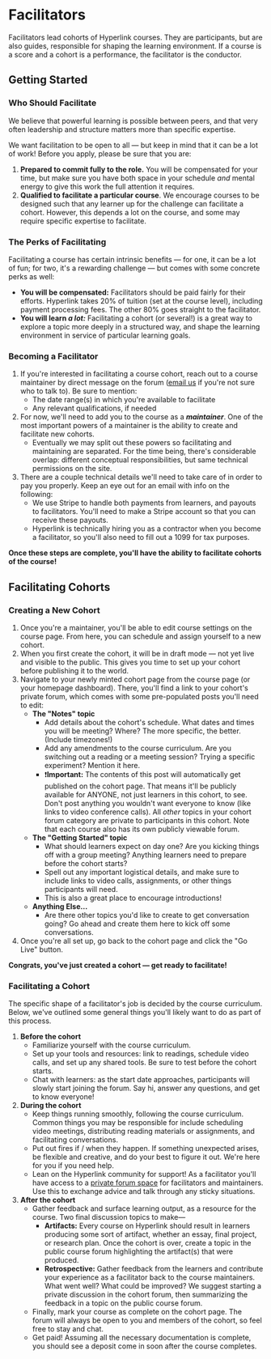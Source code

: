 
# Facilitators

Facilitators lead cohorts of Hyperlink courses. They are participants, but are also guides, responsible for shaping the learning environment. If a course is a score and a cohort is a performance, the facilitator is the conductor.

## Getting Started

### Who Should Facilitate

We believe that powerful learning is possible between peers, and that very often leadership and structure matters more than specific expertise.

We want facilitation to be open to all — but keep in mind that it can be a lot of work! Before you apply, please be sure that you are:

1. **Prepared to commit fully to the role.** You will be compensated for your time, but make sure you have both space in your schedule *and* mental energy to give this work the full attention it requires.
2. **Qualified to facilitate a particular course**. We encourage courses to be designed such that any learner up for the challenge can facilitate a cohort. However, this depends a lot on the course, and some may require specific expertise to facilitate.

### The Perks of Facilitating

Facilitating a course has certain intrinsic benefits — for one, it can be a lot of fun; for two, it's a rewarding challenge — but comes with some concrete perks as well:

- **You will be compensated:** Facilitators should be paid fairly for their efforts. Hyperlink takes 20% of tuition (set at the course level), including payment processing fees. The other 80% goes straight to the facilitator.
- **You will learn *a lot:*** Facilitating a cohort (or several!) is a great way to explore a topic more deeply in a structured way, and shape the learning environment in service of particular learning goals.

### Becoming a Facilitator

1. If you're interested in facilitating a course cohort, reach out to a course maintainer by direct message on the forum ([email us](mailto:contact@hyperlink.academy) if you're not sure who to talk to). Be sure to mention:
    - The date range(s) in which you're available to facilitate
    - Any relevant qualifications, if needed
2. For now, we'll need to add you to the course as a ***maintainer***. One of the most important powers of a maintainer is the ability to create and facilitate new cohorts.
    - Eventually we may split out these powers so facilitating and maintaining are separated. For the time being, there's considerable overlap: different conceptual responsibilities, but same technical permissions on the site.
3. There are a couple technical details we'll need to take care of in order to pay you properly. Keep an eye out for an email with info on the following:
    - We use Stripe to handle both payments from learners, and payouts to facilitators. You'll need to make a Stripe account so that you can receive these payouts.
    - Hyperlink is technically hiring you as a contractor when you become a facilitator, so you'll also need to fill out a 1099 for tax purposes.

**Once these steps are complete, you'll have the ability to facilitate cohorts of the course!**

## Facilitating Cohorts

### Creating a New Cohort

1. Once you're a maintainer, you'll be able to edit course settings on the course page. From here, you can schedule and assign yourself to a new cohort.
2. When you first create the cohort, it will be in draft mode — not yet live and visible to the public. This gives you time to set up your cohort before publishing it to the world.
3. Navigate to your newly minted cohort page from the course page (or your homepage dashboard). There, you'll find a link to your cohort's private forum, which comes with some pre-populated posts you'll need to edit:
    - **The "Notes" topic**
        - Add details about the cohort's schedule. What dates and times you will be meeting? Where? The more specific, the better. (Include timezones!)
        - Add any amendments to the course curriculum. Are you switching out a reading or a meeting session? Trying a specific experiment? Mention it here.
        - ❗️**Important:** The contents of this post will automatically get published on the cohort page. That means it'll be publicly available for ANYONE, not just learners in this cohort, to see. Don't post anything you wouldn't want everyone to know (like links to video conference calls). All *other* topics in your cohort forum category are private to participants in this cohort. Note that each course also has its own publicly viewable forum.
    - **The "Getting Started" topic**
        - What should learners expect on day one? Are you kicking things off with a group meeting? Anything learners need to prepare before the cohort starts?
        - Spell out any important logistical details, and make sure to include links to video calls, assignments, or other things participants will need.
        - This is also a great place to encourage introductions!
    - **Anything Else…**
        - Are there other topics you'd like to create to get conversation going? Go ahead and create them here to kick off some conversations.
4. Once you're all set up, go back to the cohort page and click the "Go Live" button.

**Congrats, you've just created a cohort — get ready to facilitate!**

### Facilitating a Cohort

The specific shape of a facilitator's job is decided by the course curriculum. Below, we've outlined some general things you'll likely want to do as part of this process.

1. **Before the cohort**
    - Familiarize yourself with the course curriculum.
    - Set up your tools and resources: link to readings, schedule video calls, and set up any shared tools. Be sure to test before the cohort starts.
    - Chat with learners: as the start date approaches, participants will slowly start joining the forum. Say hi, answer any questions, and get to know everyone!
2. **During the cohort**
    - Keep things running smoothly, following the course curriculum. Common things you may be responsible for include scheduling video meetings, distributing reading materials or assignments, and facilitating conversations.
    - Put out fires if / when they happen. If something unexpected arises, be flexible and creative, and do your best to figure it out. We're here for you if you need help.
    - Lean on the Hyperlink community for support! As a facilitator you'll have access to a [private forum space](https://forum.hyperlink.academy/c/facilitator-lounge/30) for facilitators and maintainers. Use this to exchange advice and talk through any sticky situations.
3. **After the cohort**
    - Gather feedback and surface learning output, as a resource for the course. Two final discussion topics to make—
        - **Artifacts:** Every course on Hyperlink should result in learners producing some sort of artifact, whether an essay, final project, or research plan. Once the cohort is over, create a topic in the public course forum highlighting the artifact(s) that were produced.
        - **Retrospective:** Gather feedback from the learners and contribute your experience as a facilitator back to the course maintainers. What went well? What could be improved? We suggest starting a private discussion in the cohort forum, then summarizing the feedback in a topic on the public course forum.
    - Finally, mark your course as complete on the cohort page. The forum will always be open to you and members of the cohort, so feel free to stay and chat.
    - Get paid! Assuming all the necessary documentation is complete, you should see a deposit come in soon after the course completes.